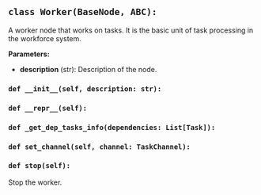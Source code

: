 <a id="camel.societies.workforce.worker"></a>

<a id="camel.societies.workforce.worker.Worker"></a>

## `class Worker(BaseNode, ABC):`

A worker node that works on tasks. It is the basic unit of task
processing in the workforce system.

**Parameters:**

- **description** (str): Description of the node.

<a id="camel.societies.workforce.worker.Worker.__init__"></a>

### `def __init__(self, description: str):`

<a id="camel.societies.workforce.worker.Worker.__repr__"></a>

### `def __repr__(self):`

<a id="camel.societies.workforce.worker.Worker._get_dep_tasks_info"></a>

### `def _get_dep_tasks_info(dependencies: List[Task]):`

<a id="camel.societies.workforce.worker.Worker.set_channel"></a>

### `def set_channel(self, channel: TaskChannel):`

<a id="camel.societies.workforce.worker.Worker.stop"></a>

### `def stop(self):`

Stop the worker.

